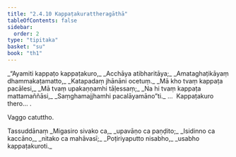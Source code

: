 ```yaml
---
title: "2.4.10 Kappaṭakurattheragāthā"
tableOfContents: false
sidebar:
  order: 2
type: "tipitaka"
basket: "su"
book: "th1"
---
```



<DynamicBreadcrumb />

<Division number="199" book="th1" bookNo="19" page="258">

<Paragraph number="397" type="verses" book="th1">
_“Ayamiti kappaṭo kappaṭakuro,_  
_Acchāya atibharitāya;_  
_Amataghaṭikāyaṃ dhammakaṭamatto,_  
_Katapadaṃ jhānāni ocetuṃ._  

</Paragraph>

</Division>
<Division number="200" book="th1" bookNo="19" page="258">

<Paragraph number="398" type="verses" book="th1">
_Mā kho tvaṃ kappaṭa pacālesi,_  
_Mā tvaṃ upakaṇṇamhi tāḷessaṃ;_  
_Na hi tvaṃ kappaṭa mattamaññāsi,_  
_Saṃghamajjhamhi pacalāyamāno”ti._  


</Paragraph>
</Division>

<Paragraph number="399" type="center" book="th1">
…  Kappaṭakuro thero… .

  
Vaggo catuttho.



</Paragraph>

<Paragraph number="400" type="center" book="th1">
Tassuddānaṃ


</Paragraph>

<Paragraph number="401" type="verses" book="th1">
_Migasiro sivako ca,_  
_upavāṇo ca paṇḍito;_  
_Isidinno ca kaccāno,_  
_nitako ca mahāvasī;_  
_Poṭiriyaputto nisabho,_  
_usabho kappaṭakuroti._
</Paragraph>